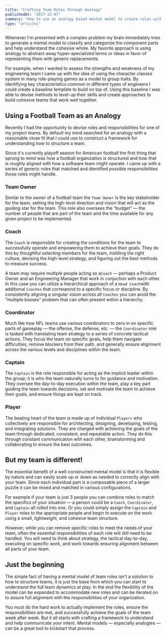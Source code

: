 ```yaml
---
title: "Crafting Team Roles through Analogy"
publishedAt: "2017-12-07"
summary: "How to use an analogy based mental model to create roles within an engineering team"
type: "articles"
---
```


Whenever I'm presented with a complex problem my brain immediately tries to generate a mental model to classify and categorize the component parts and help understand the cohesive whole. My favorite approach is using analogy to abstract away hyper-specialized terms or ideas in favor of representing them with generic replacements.

For example, when I wanted to assess the strengths and weakness of my engineering team I came up with the idea of using the character classes system in many role-playing games as a model to group traits. By identifying key characteristics common in different types of engineers I could create a baseline template to build on top of. Using this baseline I was able to devise methods to level-up their skills and create approaches to build cohesive teams that work well together.

## Using a Football Team as an Analogy

Recently I had the opportunity to devise roles and responsibilities for one of my project teams. By default my mind searched for an analogy with a reasonable close fit that I could use to construct a framework for understanding how to structure a team.

Since it's currently playoff season for American football the first thing that sprung to mind was how a football organization is structured and how that is roughly aligned with how a software team might operate. I came up with a series of generic roles that matched and identified possible responsibilities those roles might handle.

### Team Owner

Similar to the owner of a football team the `Team Owner` is the key stakeholder for the team, setting the high-level direction and vision that will act as the guiding star for the team. This role also oversees the “budget” — the number of people that are part of the team and the time available for any given project to be implemented.

### Coach

The `Coach` is responsible for creating the conditions for the team to successfully operate and empowering them to achieve their goals. They do this by thoughtful selecting members for the team, instilling the right culture, devising the high-level strategy, and figuring out the best methods to measure success.

A team may require multiple people acting as a`Coach` — perhaps a Product Owner and an Engineering Manager that work in conjuction with each other. In this case you can utilize a hierarchical approach of a `Head Coach`with additional `Coaches` that correspond to a specific focus or discipline. By consistently aligning a singular vision across all `Coaches` you can avoid the “multiple bosses” problem that can often present within a hierarchy.

### Coordinator

Much like how NFL teams use various coordinators to zero in on specific parts of gameplay — the offense, the defense, etc. — the `Coordinator` role is tasked with translating team strategy to a series of concrete tactical actions. They focus the team on specific goals, help them navigate difficulties, remove blockers from their path, and generally ensure alignment across the various levels and disciplines within the team.

### Captain

The `Captain` is the role responsible for acting as the implicit leader within the group; it is who the team naturally turns to for guidance and motivation. They oversee the day-to-day execution within the team, play a key part guiding the team towards decisions, set and motivate the team to achieve their goals, and ensure things are kept on track.

### Player

The beating heart of the team is made up of individual `Players` who collectively are responsible for architecting, designing, developing, testing, and integrating solutions. They are charged with achieving the goals of the team through dedicated, consistent, and repeatable action. They do this through constant communication with each other, brainstorming and collaborating to ensure the best outcomes.

## But my team is different!

The essential benefit of a well-constructed mental model is that it is flexible by nature and can easily scale up or down as needed to correctly align with your team. Since each individual part is a composable piece of a larger puzzle it can be mixed and matched in various configurations.

For example if your team is just 3 people you can combine roles to match the specifics of your situation — a person could be a `Coach`, `Coordinator`, and `Captain` all rolled into one. Or you could simply assign the `Captain` and `Player` roles to the appropriate people and begin to execute on the work using a small, lightweight, and cohesive team structure.

However, while you can remove specific roles to meet the needs of your team, often the essential responsibilities of each role will still need to be handled. You will need to think about strategy, the tactical day-to-day, executing on specific work, and work towards ensuring alignment between all parts of your team.

## Just the beginning

The simple fact of having a mental model of team roles isn't a solution to how to structure teams, it is just the base from which you can start to understand the full team dynamics at play. In the end the flexibility of the model can be expanded to accommodate new roles and can be iterated on to assure full alignment with the responsibilities of your organization.

You must do the hard work to actually implement the roles, ensure the responsibilities are met, and successfully achieve the goals of the team week after week. But it all starts with crafting a framework to understand and help communicate your intent. Mental models — especially analogies — can be a great tool to kickstart that process.
